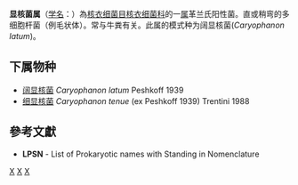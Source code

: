 {{Automatic taxobox
| taxon = Caryophanon
| authority = Peshkoff, 1939
| type species = 阔显核菌<br><small>Caryophanon latum</small>
| type species authority = Peshkoff, 1939
}}
'''显核菌属'''（[[学名|学名]]：{{lang|la|''Caryophanon''}}）為[[核衣细菌目|核衣细菌目]][[核衣细菌科|核衣细菌科]]的一[[属|属]]革兰氏阳性菌。直或稍弯的多细胞杆菌（例毛状体）。常与牛粪有关。此属的模式种为阔显核菌(''Caryophanon latum'')。

==下属物种==
* [[阔显核菌|阔显核菌]] ''Caryophanon latum'' Peshkoff 1939
* [[细显核菌|细显核菌]] ''Caryophanon tenue'' (ex Peshkoff 1939) Trentini 1988

==參考文獻==
{{reflist}}
* '''LPSN''' - List of Prokaryotic names with Standing in Nomenclature

{{taxonbar}}

[[Category:革兰氏阳性菌|X]]
[[Category:_核衣细菌科|X]]
[[Category:1939年描述的分类群|X]]